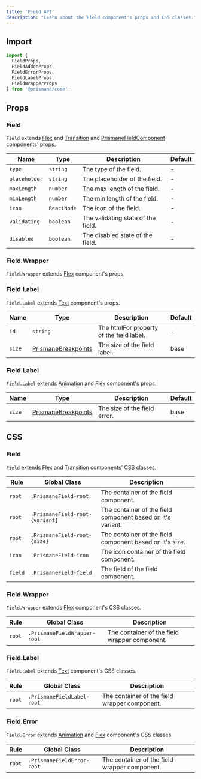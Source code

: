 ---
title: 'Field API'
description: "Learn about the Field component's props and CSS classes."
---

## Import

```js
import {
  FieldProps,
  FieldAddonProps,
  FieldErrorProps,
  FieldLabelProps,
  FieldWrapperProps
} from '@prismane/core';
```

## Props

### Field

`Field` extends [Flex](/docs/components-api/flex-api) and [Transition](/docs/components-api/transition-api) and [PrismaneFieldComponent](/docs/getting-started/globals#prismanefieldcomponent-type) components' props.

| Name          | Type        | Description                        | Default |
| ------------- | ----------- | ---------------------------------- | ------- |
| `type`        | `string`    | The type of the field.             | -       |
| `placeholder` | `string`    | The placeholder of the field.      | -       |
| `maxLength`   | `number`    | The max length of the field.       | -       |
| `minLength`   | `number`    | The min length of the field.       | -       |
| `icon`        | `ReactNode` | The icon of the field.             | -       |
| `validating`  | `boolean`   | The validating state of the field. | -       |
| `disabled`    | `boolean`   | The disabled state of the field.   | -       |

### Field.Wrapper

`Field.Wrapper` extends [Flex](/docs/components-api/flex-api) component's props.

### Field.Label

`Field.Label` extends [Text](/docs/components-api/text-api) component's props.

| Name   | Type                                                                          | Description                              | Default |
| ------ | ----------------------------------------------------------------------------- | ---------------------------------------- | ------- |
| `id`   | `string`                                                                      | The htmlFor property of the field label. | -       |
| `size` | [PrismaneBreakpoints](/docs/getting-started/globals#prismanebreakpoints-type) | The size of the field label.             | base    |

### Field.Label

`Field.Label` extends [Animation](/docs/components-api/animation-api) and [Flex](/docs/components-api/flex-api) component's props.

| Name   | Type                                                                          | Description                  | Default |
| ------ | ----------------------------------------------------------------------------- | ---------------------------- | ------- |
| `size` | [PrismaneBreakpoints](/docs/getting-started/globals#prismanebreakpoints-type) | The size of the field error. | base    |

## CSS

### Field

`Field` extends [Flex](/docs/components-api/flex-api) and [Transition](/docs/components-api/transition-api) components' CSS classes.

| Rule    | Global Class                    | Description                                                 |
| ------- | ------------------------------- | ----------------------------------------------------------- |
| `root`  | `.PrismaneField-root`           | The container of the field component.                       |
| `root`  | `.PrismaneField-root-{variant}` | The container of the field component based on it's variant. |
| `root`  | `.PrismaneField-root-{size}`    | The container of the field component based on it's size.    |
| `icon`  | `.PrismaneField-icon`           | The icon container of the field component.                  |
| `field` | `.PrismaneField-field`          | The field of the field component.                           |

### Field.Wrapper

`Field.Wrapper` extends [Flex](/docs/components-api/flex-api) component's CSS classes.

| Rule   | Global Class                 | Description                                   |
| ------ | ---------------------------- | --------------------------------------------- |
| `root` | `.PrismaneFieldWrapper-root` | The container of the field wrapper component. |

### Field.Label

`Field.Label` extends [Text](/docs/components-api/text-api) component's CSS classes.

| Rule   | Global Class               | Description                                   |
| ------ | -------------------------- | --------------------------------------------- |
| `root` | `.PrismaneFieldLabel-root` | The container of the field wrapper component. |

### Field.Error

`Field.Error` extends [Animation](/docs/components-api/animation-api) and [Flex](/docs/components-api/flex-api) component's CSS classes.

| Rule   | Global Class               | Description                                   |
| ------ | -------------------------- | --------------------------------------------- |
| `root` | `.PrismaneFieldError-root` | The container of the field wrapper component. |
